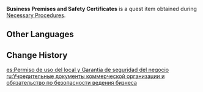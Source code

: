 {{Item Infobox
|id           = 100634
|image        = Item Document.png
|type         = Quest Items
|description  = Proof of one's business premises and the safety of said premises.<br />The thick bundle has an unnatural weight to it...
|source1      = Obtained during [[Necessary Procedures]]
}}
'''Business Premises and Safety Certificates''' is a quest item obtained during [[Necessary Procedures]].

==Other Languages==
{{Other Languages
|default_hidden = 1
|en      = Business Premises and Safety Certificates
|zhs     = 经营场所证明及经营安全许诺书
|zhs_rm  = Jīngyíng Chǎngsuǒ Zhèngmíng Jí Jīngyíng Ānquán Xǔnuòshū
|zht     = 經營場所證明及經營安全許諾書
|zht_rm  = Jīngyíng Chǎngsuǒ Zhèngmíng Jí Jīngyíng Ānquán Xǔnuòshū
|ja      = 営業場所証明書と営業安全許諾書
|ja_rm   = Eigyou Basho Shoumeisho to Eigyou Anzen Kyodakusho
|ko      = 영업장 등록 및 영업 안전 서약서
|ko_rm   = Yeong'eopjang Deungrok Mit Yeong'eop Anjeon Seoyakseo
|es      = Permiso de uso del local y Garantía de seguridad del negocio
|fr      = Inscription au registre des sociétés
|ru      = Учредительные документы коммерческой организации и обязательство по безопасности ведения бизнеса
|th      = ใบอนุญาตสถานประกอบการ และสัญญารับประกันความปลอดภัยทางธุรกิจ
|th_rm   = 
|vi      = Giấy Phép Cơ Sở Kinh Doanh Và Giấy Cam Kết Kinh Doanh An Toàn
|de      = Betriebsgelände- und Sicherheitsurkunde
|id      = Sertifikat Bisnis dan Keamanan
|pt      = Premissas de Negócios e Certificado de Segurança
|tr      = İşletme ve Güvenlik Sertifikası
|it      = Certificati di sicurezza e proprietà dei locali commerciali
}}

==Change History==
{{Change History|1.1}}

[[es:Permiso de uso del local y Garantía de seguridad del negocio]]
[[ru:Учредительные документы коммерческой организации и обязательство по безопасности ведения бизнеса]]